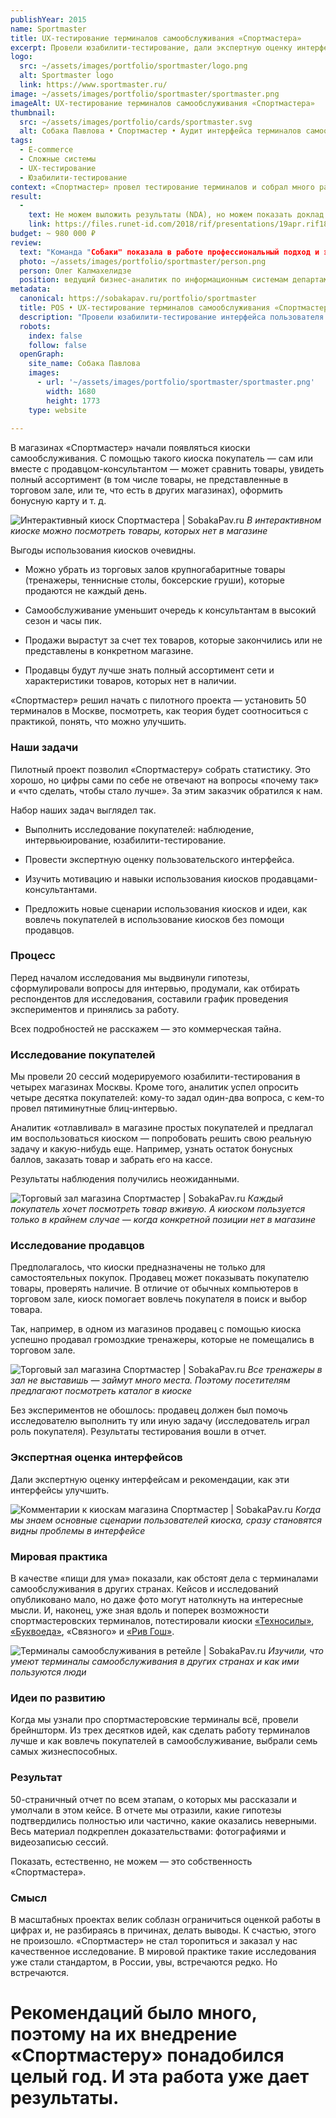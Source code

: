 ```yaml
---
publishYear: 2015
name: Sportmaster
title: UX-тестирование терминалов самообслуживания «Спортмастера»
excerpt: Провели юзабилити-тестирование, дали экспертную оценку интерфейсам, подготовили рекомендации и идеи для развития.
logo:
  src: ~/assets/images/portfolio/sportmaster/logo.png
  alt: Sportmaster logo
  link: https://www.sportmaster.ru/
image: ~/assets/images/portfolio/sportmaster/sportmaster.png
imageAlt: UX-тестирование терминалов самообслуживания «Спортмастера»
thumbnail:
  src: ~/assets/images/portfolio/cards/sportmaster.svg
  alt: Собака Павлова • Спортмастер • Аудит интерфейса терминалов самообслуживания
tags:
  - E-commerce
  - Сложные системы
  - UX-тестирование
  - Юзабилити-тестирование
context: «Спортмастер» провел тестирование терминалов и собрал много разных цифр, которые ничего не говорили о поведении пользователей. Нужна была качественная аналитика, которая исследует мотивы и потребности посетителей магазина. заказчика была BPM-система, которую он планировал превратить в low-code платформу для автоматизации бизнес-процессов. Мы на ходу встроились в процесс глобальных изменений продукта.
result:
  -
    text: Не можем выложить результаты (NDA), но можем показать доклад «Спортмастера» о них на конференции RIF 2018.
    link: https://files.runet-id.com/2018/rif/presentations/19apr.rif18-zal-5.10-00--kalmahelidze.pdf
budget: ~ 980 000 ₽
review: 
  text: "Команда "Собаки" показала в работе профессиональный подход и экспертизу. Сотрудники компании тщательно вникают в проблематику решаемой задачи и задают правильные вопросы. Понравилась практичность полученных результатов. Будем сотрудничать дальшеЕще до того, как мы закончили, заказчик поделился новостью. Благодаря редизайну он заключил контракт на 38 миллионов рублей. Неплохие результаты редизайна. Да что уж там, достойные."
  photo: ~/assets/images/portfolio/sportmaster/person.png
  person: Олег Калмахелидзе
  position: ведущий бизнес-аналитик по информационным системам департамента интернет-продаж компании «Спортмастер»
metadata:
  canonical: https://sobakapav.ru/portfolio/sportmaster
  title: POS • UX-тестирование терминалов самообслуживания «Спортмастера» (практический кейс)
  description: "Провели юзабилити-тестирование интерфейса пользователя на реальных покупателях магазина и продавцах, дали экспертную оценку, подготовили рекомендации и идеи для развития."
  robots:
    index: false
    follow: false
  openGraph:
    site_name: Собака Павлова
    images:
      - url: '~/assets/images/portfolio/sportmaster/sportmaster.png'
        width: 1680
        height: 1773
    type: website
  
---
```


В магазинах «Спортмастер» начали появляться киоски самообслуживания. С помощью такого киоска покупатель — сам или вместе с продавцом-консультантом — может сравнить товары, увидеть полный ассортимент (в том числе товары, не представленные в торговом зале, или те, что есть в других магазинах), оформить бонусную карту и т. д.

![Интерактивный киоск Спортмастера | SobakaPav.ru](~/assets/images/portfolio/sportmaster/1.png)
_В интерактивном киоске можно посмотреть товары, которых нет в магазине_

Выгоды использования киосков очевидны.

- Можно убрать из торговых залов крупногабаритные товары (тренажеры, теннисные столы, боксерские груши), которые продаются не каждый день.

- Самообслуживание уменьшит очередь к консультантам в высокий сезон и часы пик.

- Продажи вырастут за счет тех товаров, которые закончились или не представлены в конкретном магазине. 

- Продавцы будут лучше знать полный ассортимент сети и характеристики товаров, которых нет в наличии.

«Спортмастер» решил начать с пилотного проекта — установить 50 терминалов в Москве, посмотреть, как теория будет соотноситься с практикой, понять, что можно улучшить.

### Наши задачи

Пилотный проект позволил «Спортмастеру» собрать статистику. Это хорошо, но цифры сами по себе не отвечают на вопросы «почему так» и «что сделать, чтобы стало лучше». За этим заказчик обратился к нам.

Набор наших задач выглядел так.

- Выполнить исследование покупателей: наблюдение, интервьюирование, юзабилити-тестирование.

- Провести экспертную оценку пользовательского интерфейса.

- Изучить мотивацию и навыки использования киосков продавцами-консультантами.

- Предложить новые сценарии использования киосков и идеи, как вовлечь покупателей в использование киосков без помощи продавцов.

### Процесс

Перед началом исследования мы выдвинули гипотезы, сформулировали вопросы для интервью, продумали, как отбирать респондентов для исследования, составили график проведения экспериментов и принялись за работу.

Всех подробностей не расскажем — это коммерческая тайна.

### Исследование покупателей

Мы провели 20 сессий модерируемого юзабилити-тестирования в четырех магазинах Москвы. Кроме того, аналитик успел опросить четыре десятка покупателей: кому-то задал один-два вопроса, с кем-то провел пятиминутные блиц-интервью.

Аналитик «отлавливал» в магазине простых покупателей и предлагал им воспользоваться киоском — попробовать решить свою реальную задачу и какую-нибудь еще. Например, узнать остаток бонусных баллов, заказать товар и забрать его на кассе.

Результаты наблюдения получились неожиданными.

![Торговый зал магазина Спортмастер | SobakaPav.ru](~/assets/images/portfolio/sportmaster/2.png)
_Каждый покупатель хочет посмотреть товар вживую. А киоском пользуется только в крайнем случае — когда конкретной позиции нет в магазине_

### Исследование продавцов

Предполагалось, что киоски предназначены не только для самостоятельных покупок. Продавец может показывать покупателю товары, проверять наличие. В отличие от обычных компьютеров в торговом зале, киоск помогает вовлечь покупателя в поиск и выбор товара.

Так, например, в одном из магазинов продавец с помощью киоска успешно продавал громоздкие тренажеры, которые не помещались в торговом зале.

![Торговый зал магазина Спортмастер | SobakaPav.ru](~/assets/images/portfolio/sportmaster/3.png)
_Все тренажеры в зал не выставишь — займут много места. Поэтому посетителям предлагают посмотреть каталог в киоске_

Без экспериментов не обошлось: продавец должен был помочь исследователю выполнить ту или иную задачу (исследователь играл роль покупателя). Результаты тестирования вошли в отчет.

### Экспертная оценка интерфейсов

Дали экспертную оценку интерфейсам и рекомендации, как эти интерфейсы улучшить.

![Комментарии к киоскам магазина Спортмастер | SobakaPav.ru](~/assets/images/portfolio/sportmaster/4.png)
_Когда мы знаем основные сценарии пользователей киоска, сразу становятся видны проблемы в интерфейсе_

### Мировая практика

В качестве «пищи для ума» показали, как обстоят дела с терминалами самообслуживания в других странах. Кейсов и исследований опубликовано мало, но даже фото могут натолкнуть на интересные мысли. И, наконец, уже зная вдоль и поперек возможности спортмастеровских терминалов, потестировали киоски [«Техносилы»](http://tehnosila-store.ru/), [«Буквоеда»](https://www.bookvoed.ru/), «Связного» и [«Рив Гош»](http://www.rivegauche.ru/).

![Терминалы самообслуживания в ретейле | SobakaPav.ru](~/assets/images/portfolio/sportmaster/5.png)
_Изучили, что умеют терминалы самообслуживания в других странах и как ими пользуются люди_

### Идеи по развитию

Когда мы узнали про спортмастеровские терминалы всё, провели брейншторм. Из трех десятков идей, как сделать работу терминалов лучше и как вовлечь покупателей в самообслуживание, выбрали семь самых жизнеспособных.

### Результат

50-страничный отчет по всем этапам, о которых мы рассказали и умолчали в этом кейсе. В отчете мы отразили, какие гипотезы подтвердились полностью или частично, какие оказались неверными. Весь материал подкреплен доказательствами: фотографиями и видеозаписью сессий.

Показать, естественно, не можем — это собственность «Спортмастера».

### Смысл

В масштабных проектах велик соблазн ограничиться оценкой работы в цифрах и, не разбираясь в причинах, делать выводы. К счастью, этого не произошло. «Спортмастер» не стал торопиться и заказал у нас качественное исследование. В мировой практике такие исследования уже стали стандартом, в России, увы, встречаются редко. Но встречаются.

# Рекомендаций было много, поэтому на их внедрение «Спортмастеру» понадобился целый год. И эта работа уже дает результаты.

